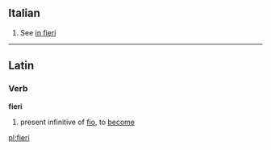 ==Italian==

# See [[in fieri]]

----
==Latin==
===Verb===
'''fieri'''

#present infinitive of [[fio]], to [[become]]

[[pl:fieri]]